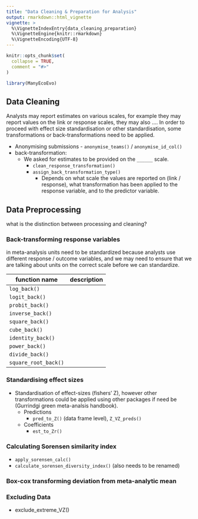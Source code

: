 ```yaml
---
title: "Data Cleaning & Preparation for Analysis"
output: rmarkdown::html_vignette
vignette: >
  %\VignetteIndexEntry{data_cleaning_preparation}
  %\VignetteEngine{knitr::rmarkdown}
  %\VignetteEncoding{UTF-8}
---
```


```r
knitr::opts_chunk$set(
  collapse = TRUE,
  comment = "#>"
)
```

```r
library(ManyEcoEvo)
```

## Data Cleaning
Analysts may report estimates on various scales, for example they may report values on the link or response scales, they may also ....
In order to proceed with effect size standardisation or other standardisation, some transformations or back-transformations need to be applied. 

- Anonymising submissions - `anonymise_teams()` / `anonymise_id_col()`
- back-transformation:
	- We asked for estimates to be provided on the `______` scale.
		- `clean_response_transformation()`
		- `assign_back_transformation_type()` 
			- Depends on what scale the values are reported on (link / response), what transformation has been applied to the response variable, and to the predictor variable. 

## Data Preprocessing

what is the distinction between processing and cleaning?

### Back-transforming response variables

in meta-analysis units need to be standardized because analysts use different response / outcome variables, and we may need to ensure that we are talking about units on the correct scale before we can standardize. 

| function name     | description |
| ----------------- | --------- |
| `log_back()`      |           |
| `logit_back()`    |           |
| `probit_back()`   |           |
| `inverse_back()`  |           |
| `square_back()`   |           |
| `cube_back()`     |           |
| `identity_back()` |           |
| `power_back()`    |           |
| `divide_back()`   |           |
| `square_root_back()`                  |           |



### Standardising effect sizes
- Standardisation of effect-sizes (fishers' Z), however other transformations could be applied using other packages if need be (Gurrindgi green meta-analsis handbook).
	- Predictions
		-  `pred_to_Z()` (data frame level), `Z_VZ_preds()`
	- Coefficients
		- `est_to_Zr()`

### Calculating Sorensen similarity index

- `apply_sorensen_calc()`
- `calculate_sorensen_diversity_index()` (also needs to be renamed)

### Box-cox transforming deviation from meta-analytic mean

### Excluding Data

- exclude_extreme_VZ()




